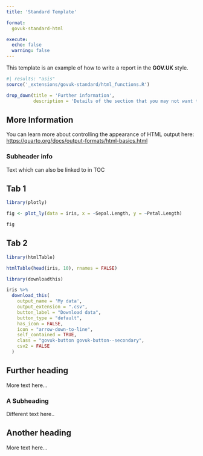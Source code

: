 ```yaml
---
title: 'Standard Template'

format:
  govuk-standard-html

execute:
  echo: false
  warning: false
---
```


This template is an example of how to write a report in the **GOV.UK** style.


```r
#| results: "asis"
source('_extensions/govuk-standard/html_functions.R')

drop_down(title = 'Further information', 
          description = 'Details of the section that you may not want to show as part of the main page but as extra information for anyone particularly interested.')

```

## More Information 

You can learn more about controlling the appearance of HTML output here: <https://quarto.org/docs/output-formats/html-basics.html>

### Subheader info
Text which can also be linked to in TOC

::: {.panel-tabset}

## Tab 1

```r

library(plotly)

fig <- plot_ly(data = iris, x = ~Sepal.Length, y = ~Petal.Length)

fig

```


## Tab 2

```r

library(htmlTable)

htmlTable(head(iris, 10), rnames = FALSE)

```

:::

```r

library(downloadthis)

iris %>%
  download_this(
    output_name = 'My data',
    output_extension = ".csv",
    button_label = "Download data",
    button_type = "default",
    has_icon = FALSE,
    icon = "arrow-down-to-line",
    self_contained = TRUE,
    class = "govuk-button govuk-button--secondary",
    csv2 = FALSE
  )

```

## Further heading

More text here...

### A Subheading 

Different text here..

## Another heading

More text here...